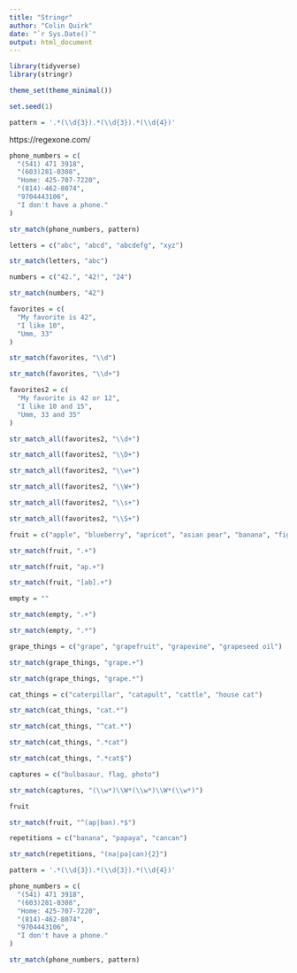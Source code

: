 ```yaml
---
title: "Stringr"
author: "Colin Quirk"
date: "`r Sys.Date()`"
output: html_document
---
```


```r
library(tidyverse)
library(stringr)

theme_set(theme_minimal())

set.seed(1)
```

```r
pattern = '.*(\\d{3}).*(\\d{3}).*(\\d{4})'
```

https://regexone.com/

```r
phone_numbers = c(
  "(541) 471 3918",
  "(603)281-0308",
  "Home: 425-707-7220",
  "(814)-462-8074",
  "9704443106",
  "I don't have a phone."
)
```

```r
str_match(phone_numbers, pattern)
```

```r
letters = c("abc", "abcd", "abcdefg", "xyz")

str_match(letters, "abc")
```

```r
numbers = c("42.", "42!", "24")

str_match(numbers, "42")
```

```r
favorites = c(
  "My favorite is 42",
  "I like 10",
  "Umm, 33"
)

str_match(favorites, "\\d")
```

```r
str_match(favorites, "\\d+")
```

```r
favorites2 = c(
  "My favorite is 42 or 12",
  "I like 10 and 15",
  "Umm, 33 and 35"
)

str_match_all(favorites2, "\\d+")
```

```r
str_match_all(favorites2, "\\D+")
```

```r
str_match_all(favorites2, "\\w+")
```

```r
str_match_all(favorites2, "\\W+")
```

```r
str_match_all(favorites2, "\\s+")
```

```r
str_match_all(favorites2, "\\S+")
```

```r
fruit = c("apple", "blueberry", "apricot", "asian pear", "banana", "fig")

str_match(fruit, ".+")
```

```r
str_match(fruit, "ap.+")
```

```r
str_match(fruit, "[ab].+")
```

```r
empty = ""

str_match(empty, ".+")
```

```r
str_match(empty, ".*")
```

```r
grape_things = c("grape", "grapefruit", "grapevine", "grapeseed oil")

str_match(grape_things, "grape.+")
```

```r
str_match(grape_things, "grape.*")
```

```r
cat_things = c("caterpillar", "catapult", "cattle", "house cat")

str_match(cat_things, "cat.*")
```

```r
str_match(cat_things, "^cat.*")
```

```r
str_match(cat_things, ".*cat")
```

```r
str_match(cat_things, ".*cat$")
```

```r
captures = c("bulbasaur, flag, photo")

str_match(captures, "(\\w*)\\W*(\\w*)\\W*(\\w*)")
```


```r
fruit
```

```r
str_match(fruit, "^(ap|ban).*$")
```

```r
repetitions = c("banana", "papaya", "cancan")

str_match(repetitions, "(na|pa|can){2}")
```

```r
pattern = '.*(\\d{3}).*(\\d{3}).*(\\d{4})'

phone_numbers = c(
  "(541) 471 3918",
  "(603)281-0308",
  "Home: 425-707-7220",
  "(814)-462-8074",
  "9704443106",
  "I don't have a phone."
)

str_match(phone_numbers, pattern)
```


